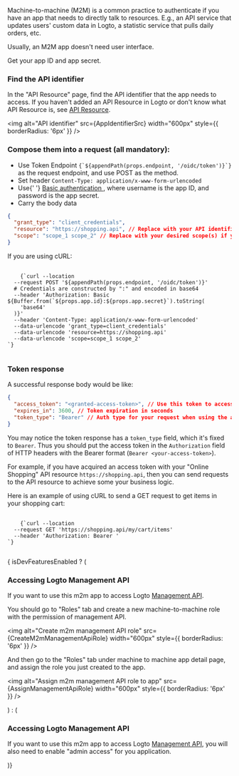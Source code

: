 
<Steps>
<Step title="Intro">

Machine-to-machine (M2M) is a common practice to authenticate if you have an app that needs to directly talk to resources. E.g., an API service that updates users' custom data in Logto, a statistic service that pulls daily orders, etc.

Usually, an M2M app doesn't need user interface.

</Step>
<Step title="Locate the app ID and app secret">

Get your app ID and app secret.

<ApplicationCredentials />

</Step>
<Step title="Locate the API resource">

### Find the API identifier

In the "API Resource" page, find the API identifier that the app needs to access. If you haven't added an API Resource in Logto or don't know what API Resource is, see [API Resource](https://docs.logto.io/docs/references/resources).

<img alt="API identifier" src={AppIdentifierSrc} width="600px" style={{ borderRadius: '6px' }} />

</Step>
<Step title="Compose and send request">

### Compose them into a request (all mandatory):

<ul>
  <li>
    Use Token Endpoint <code>{`${appendPath(props.endpoint, '/oidc/token')}`}</code> as the request
    endpoint, and use POST as the method.
  </li>
  <li>
    Set header <code>Content-Type: application/x-www-form-urlencoded</code>
  </li>
  <li>
    Use{' '}
    <a href="https://developer.mozilla.org/en-US/docs/Web/HTTP/Headers/Authorization#basic_authentication">
      Basic authentication
    </a>
    , where username is the app ID, and password is the app secret.
  </li>
  <li>Carry the body data</li>
</ul>

```json
{
  "grant_type": "client_credentials",
  "resource": "https://shopping.api", // Replace with your API identifier
  "scope": "scope_1 scope_2" // Replace with your desired scope(s) if you're using RBAC
}
```

If you are using cURL:

<pre>
  <code className="language-bash">
    {`curl --location
  --request POST '${appendPath(props.endpoint, '/oidc/token')}'
  # Credentials are constructed by "<app-id>:<app-secret>" and encoded in base64
  --header 'Authorization: Basic ${Buffer.from(`${props.app.id}:${props.app.secret}`).toString(
    'base64'
  )}'
  --header 'Content-Type: application/x-www-form-urlencoded'
  --data-urlencode 'grant_type=client_credentials'
  --data-urlencode 'resource=https://shopping.api'
  --data-urlencode 'scope=scope_1 scope_2'
`}
  </code>
</pre>

### Token response

A successful response body would be like:

```json
{
  "access_token": "<granted-access-token>", // Use this token to access the API resource
  "expires_in": 3600, // Token expiration in seconds
  "token_type": "Bearer" // Auth type for your request when using the access token
}
```

</Step>
<Step title="Access API resource using access token">

You may notice the token response has a `token_type` field, which it's fixed to `Bearer`. Thus you should put the access token in the `Authorization` field of HTTP headers with the Bearer format (`Bearer <your-access-token>`).

For example, if you have acquired an access token with your "Online Shopping" API resource `https://shopping.api`, then you can send requests to the API resource to achieve some your business logic.

Here is an example of using cURL to send a GET request to get items in your shopping cart:

<pre>
  <code className="language-bash">
    {`curl --location
  --request GET 'https://shopping.api/my/cart/items'
  --header 'Authorization: Bearer <granted-access-token>'
`}
  </code>
</pre>

</Step>
{ isDevFeaturesEnabled ? (
  <Step title="Enable admin access" subtitle="(optional)">

  ### Accessing Logto Management API

  If you want to use this m2m app to access Logto [Management API](https://docs.logto.io/docs/references/core/#management-api).

  You should go to "Roles" tab and create a new machine-to-machine role with the permission of management API.

  <img
    alt="Create m2m management API role"
    src={CreateM2mManagementApiRole}
    width="600px"
    style={{ borderRadius: '6px' }}
  />

  And then go to the "Roles" tab under machine to machine app detail page, and assign the role you just created to the app.

  <img
    alt="Assign m2m management API role to app"
    src={AssignManagementApiRole}
    width="600px"
    style={{ borderRadius: '6px' }}
  />

  </Step>
) : (
  <Step title="Enable admin access" subtitle="(optional)">

  ### Accessing Logto Management API

  If you want to use this m2m app to access Logto [Management API](https://docs.logto.io/docs/references/core/#management-api), you will also need to enable "admin access" for you application.

  <EnableAdminAccess />

  </Step>
)}
</Steps>
